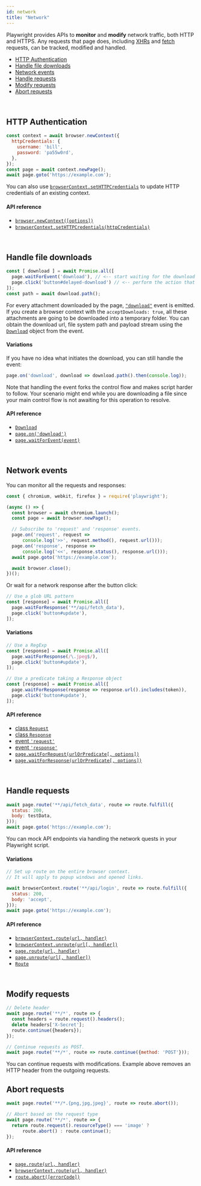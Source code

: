 ```yaml
---
id: network
title: "Network"
---
```



Playwright provides APIs to **monitor** and **modify** network traffic, both HTTP and HTTPS.
Any requests that page does, including [XHRs](https://developer.mozilla.org/en-US/docs/Web/API/XMLHttpRequest) and
[fetch](https://developer.mozilla.org/en-US/docs/Web/API/Fetch_API) requests, can be tracked, modified and handled.

<!-- GEN:toc-top-level -->
- [HTTP Authentication](#http-authentication)
- [Handle file downloads](#handle-file-downloads)
- [Network events](#network-events)
- [Handle requests](#handle-requests)
- [Modify requests](#modify-requests)
- [Abort requests](#abort-requests)
<!-- GEN:stop -->

<br/>

## HTTP Authentication

```js
const context = await browser.newContext({
  httpCredentials: {
    username: 'bill',
    password: 'pa55w0rd',
  },
});
const page = await context.newPage();
await page.goto('https://example.com');
```

You can also use [`browserContext.setHTTPCredentials`](./api/class-browser.mdx#browsercontextsethttpcredentialshttpcredentials) to update HTTP credentials of an existing context.

#### API reference

- [`browser.newContext([options])`](./api/class-browser.mdx#browsernewcontextoptions)
- [`browserContext.setHTTPCredentials(httpCredentials)`](./api/class-browsercontext.mdx#browsercontextsethttpcredentialshttpcredentials)

<br/>

## Handle file downloads

```js
const [ download ] = await Promise.all([
  page.waitForEvent('download'), // <-- start waiting for the download
  page.click('button#delayed-download') // <-- perform the action that directly or indirectly initiates it.
]);
const path = await download.path();
```

For every attachment downloaded by the page, [`"download"`](https://github.com/microsoft/playwright/blob/master/docs/api/class-page.mdx#event-download) event is emitted. If you create a browser context with the `acceptDownloads: true`, all these attachments are going to be downloaded into a temporary folder. You can obtain the download url, file system path and payload stream using the [`Download`](https://github.com/microsoft/playwright/blob/master/docs/api/class-download.mdx#class-download) object from the event.

#### Variations

If you have no idea what initiates the download, you can still handle the event:

```js
page.on('download', download => download.path().then(console.log));
```

Note that handling the event forks the control flow and makes script harder to follow. Your scenario might end while you are downloading a file since your main control flow is not awaiting for this operation to resolve.

#### API reference

- [`Download`](https://github.com/microsoft/playwright/blob/master/docs/class-download.mdx)
- [`page.on('download')`](api/class-page.mdx#event-download)
- [`page.waitForEvent(event)`](api/class-page.mdx#pagewaitforeventevent-optionsorpredicate)

<br/>

## Network events

You can monitor all the requests and responses:

```js
const { chromium, webkit, firefox } = require('playwright');

(async () => {
  const browser = await chromium.launch();
  const page = await browser.newPage();

  // Subscribe to 'request' and 'response' events.
  page.on('request', request =>
      console.log('>>', request.method(), request.url()));
  page.on('response', response =>
      console.log('<<', response.status(), response.url()));
  await page.goto('https://example.com');

  await browser.close();
})();
```

Or wait for a network response after the button click:

```js
// Use a glob URL pattern
const [response] = await Promise.all([
  page.waitForResponse('**/api/fetch_data'),
  page.click('button#update'),
]);
```

#### Variations

```js
// Use a RegExp
const [response] = await Promise.all([
  page.waitForResponse(/\.jpeg$/),
  page.click('button#update'),
]);

// Use a predicate taking a Response object
const [response] = await Promise.all([
  page.waitForResponse(response => response.url().includes(token)),
  page.click('button#update'),
]);
```

#### API reference

- [class `Request`](./api/class-request.mdx#class-request)
- [class `Response`](./api/class-response.mdx#class-response)
- [event `'request'`](./api/class-page.mdx#event-request)
- [event `'response'`](./api/class-page.mdx#event-response)
- [`page.waitForRequest(urlOrPredicate[, options])`](./api/class-page.mdx#pagewaitforrequesturlorpredicate-options)
- [`page.waitForResponse(urlOrPredicate[, options])`](./api/class-page.mdx#pagewaitforresponseurlorpredicate-options)

<br/>

## Handle requests

```js
await page.route('**/api/fetch_data', route => route.fulfill({
  status: 200,
  body: testData,
}));
await page.goto('https://example.com');
```

You can mock API endpoints via handling the network quests in your Playwright script.

#### Variations

```js
// Set up route on the entire browser context.
// It will apply to popup windows and opened links.

await browserContext.route('**/api/login', route => route.fulfill({
  status: 200,
  body: 'accept',
}));
await page.goto('https://example.com');
```

#### API reference

- [`browserContext.route(url, handler)`](./api/class-browsercontext.mdx#browsercontextrouteurl-handler)
- [`browserContext.unroute(url[, handler])`](./api/class-browsercontext.mdx#browsercontextunrouteurl-handler)
- [`page.route(url, handler)`](./api/class-page.mdx#pagerouteurl-handler)
- [`page.unroute(url[, handler])`](./api/class-page.mdx#pageunrouteurl-handler)
- [`Route`](./api/class-route.mdx#class-route)

<br/>

## Modify requests

```js
// Delete header
await page.route('**/*', route => {
  const headers = route.request().headers();
  delete headers['X-Secret'];
  route.continue({headers});
});

// Continue requests as POST.
await page.route('**/*', route => route.continue({method: 'POST'}));
```

You can continue requests with modifications. Example above removes an HTTP header from the outgoing requests.

## Abort requests

```js
await page.route('**/*.{png,jpg,jpeg}', route => route.abort());

// Abort based on the request type
await page.route('**/*', route => {
  return route.request().resourceType() === 'image' ?
      route.abort() : route.continue();
});
```

#### API reference

- [`page.route(url, handler)`](api/class-page.mdx#pagerouteurl-handler)
- [`browserContext.route(url, handler)`](api/class-browsercontext.mdx#browsercontextrouteurl-handler)
- [`route.abort([errorCode])`](./api/class-route.mdx#routeaborterrorcode)

<br/>
